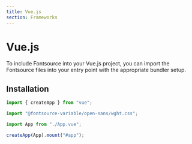 ```yaml
---
title: Vue.js
section: Frameworks
---
```


# Vue.js

To include Fontsource into your Vue.js project, you can import the Fontsource files into your entry point with the appropriate bundler setup.

## Installation

```js
import { createApp } from "vue";

import "@fontsource-variable/open-sans/wght.css";

import App from "./App.vue";

createApp(App).mount("#app");
```
